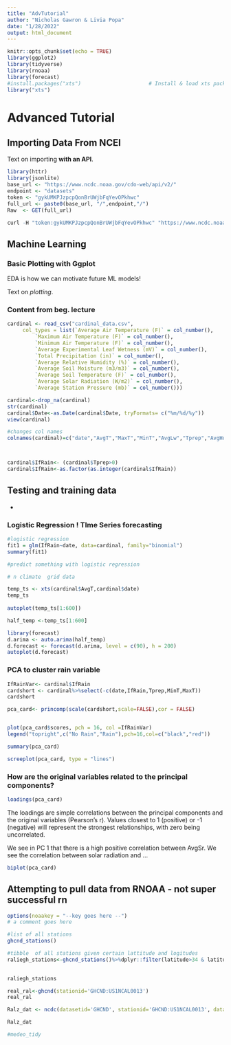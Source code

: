 ```yaml
---
title: "AdvTutorial"
author: "Nicholas Gawron & Livia Popa"
date: "1/28/2022"
output: html_document
---
```


```r
knitr::opts_chunk$set(echo = TRUE)
library(ggplot2)
library(tidyverse)
library(rnoaa)
library(forecast)
#install.packages("xts")                      # Install & load xts package
library("xts")
```

# Advanced Tutorial


## Importing Data From NCEI

Text on importing **with an API**.

```r
library(httr)
library(jsonlite)
base_url <- "https://www.ncdc.noaa.gov/cdo-web/api/v2/"
endpoint <- "datasets"
token <- "gykUMKPJzpcpQonBrUWjbFqYevOPkhwc"
full_url <- paste0(base_url, "/",endpoint,"/")
Raw  <- GET(full_url)

curl -H "token:gykUMKPJzpcpQonBrUWjbFqYevOPkhwc" "https://www.ncdc.noaa.gov/cdo-web/api/v2/datasets" $.ajax({ url:https://www.ncdc.noaa.gov/cdo-web/api/v2/datasets, data:{/datasets}, headers:{ token:gykUMKPJzpcpQonBrUWjbFqYevOPkhwc} })
```

## Machine Learning 

### Basic Plotting with Ggplot 

EDA is how we can motivate future ML models!

Text on *plotting*. 

### Content from beg. lecture

```r

cardinal <- read_csv("cardinal_data.csv", 
     col_types = list(`Average Air Temperature (F)` = col_number(), 
         `Maximum Air Temperature (F)` = col_number(), 
         `Minimum Air Temperature (F)` = col_number(), 
         `Average Experimental Leaf Wetness (mV)` = col_number(), 
         `Total Precipitation (in)` = col_number(), 
         `Average Relative Humidity (%)` = col_number(), 
         `Average Soil Moisture (m3/m3)` = col_number(), 
         `Average Soil Temperature (F)` = col_number(), 
         `Average Solar Radiation (W/m2)` = col_number(), 
         `Average Station Pressure (mb)` = col_number()))

cardinal<-drop_na(cardinal)
str(cardinal)
cardinal$Date<-as.Date(cardinal$Date, tryFormats= c("%m/%d/%y"))
view(cardinal)

#changes col names
colnames(cardinal)=c("date","AvgT","MaxT","MinT","AvgLw","Tprep","AvgHum","AvgSm","AvgSt","AvgSr","AvgStp")



cardinal$IfRain<- (cardinal$Tprep>0)
cardinal$IfRain<-as.factor(as.integer(cardinal$IfRain))


```

## Testing and training data

- 

### Logistic Regression ! TIme Series forecasting

```r
#logistic regression
fit1 = glm(IfRain~date, data=cardinal, family="binomial")
summary(fit1)

#predict something with logistic regression

```


```r

# n climate  grid data

temp_ts <- xts(cardinal$AvgT,cardinal$date)
temp_ts
  
autoplot(temp_ts[1:600])

half_temp <-temp_ts[1:600]

library(forecast)
d.arima <- auto.arima(half_temp)
d.forecast <- forecast(d.arima, level = c(90), h = 200)
autoplot(d.forecast)

```


### PCA to cluster rain variable 


```r
IfRainVar<- cardinal$IfRain
cardshort <- cardinal%>%select(-c(date,IfRain,Tprep,MinT,MaxT))
cardshort

pca_card<- princomp(scale(cardshort,scale=FALSE),cor = FALSE)


plot(pca_card$scores, pch = 16, col =IfRainVar)
legend("topright",c("No Rain","Rain"),pch=16,col=c("black","red"))

```


```r
summary(pca_card)
```


```r
screeplot(pca_card, type = "lines")
```


### How are the original variables related to the principal components?

```r
loadings(pca_card)
```


The loadings are simple correlations between the principal components and the original variables (Pearson’s r). Values closest to 1 (positive) or -1 (negative) will represent the strongest relationships, with zero being uncorrelated.

We see in PC 1 that there is a high positive correlation between AvgSr. We see the correlation between solar radiation and ...



```r
biplot(pca_card)
```



## Attempting to pull data from RNOAA  - not super successful rn


```r

options(noaakey = "--key goes here --")
# a comment goes here

#list of all stations
ghcnd_stations()

#tibble  of all stations given certain lattitude and logitudes
raliegh_stations<-ghcnd_stations()%>%dplyr::filter(latitude>34 & latitude<36 & longitude>-80 & longitude< -75)

 
raliegh_stations

real_ral<-ghcnd(stationid='GHCND:US1NCAL0013')
real_ral
```

```r
Ralz_dat <- ncdc(datasetid='GHCND', stationid='GHCND:US1NCAL0013', datatypeid=c('TAVG','PRCP'), startdate = '2011-01-01', enddate="2011-12-31", add_units = TRUE)

Ralz_dat

#medeo_tidy
```

